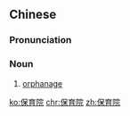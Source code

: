 ==Chinese==
{{zh-forms|type=21}}

===Pronunciation===
{{zh-pron
|m=bǎoyùyuàn
|cat=n
}}

===Noun===
{{zh-noun}}

# [[orphanage]]

[[ko:保育院]]
[[chr:保育院]]
[[zh:保育院]]